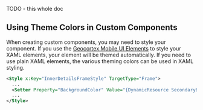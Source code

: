 TODO - this whole doc

## Using Theme Colors in Custom Components

When creating custom components, you may need to style your component. If you use the [Geocortex Mobile UI Elements](api-mobile-ui-elements.mdx) to style your XAML elements, your element will be themed automatically. If you need to use plain XAML elements, the various theming colors can be used in XAML styling.

```xml
<Style x:Key="InnerDetailsFrameStyle" TargetType="Frame">
  ...
  <Setter Property="BackgroundColor" Value="{DynamicResource SecondaryBackgroundColor}"></Setter>
  ...
</Style>
```
